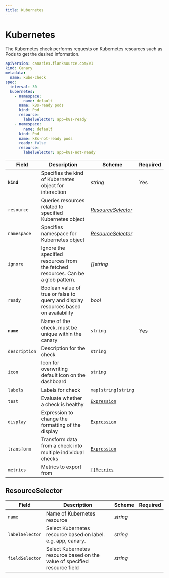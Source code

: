 ```yaml
---
title: Kubernetes
---
```


# <Icon name="k8s" /> Kubernetes

The Kubernetes check performs requests on Kubernetes resources such as Pods to get the desired information.

```yaml
apiVersion: canaries.flanksource.com/v1
kind: Canary
metadata:
  name: kube-check
spec:
  interval: 30
  kubernetes:
    - namespace:
        name: default
      name: k8s-ready pods
      kind: Pod
      resource:
        labelSelector: app=k8s-ready
    - namespace:
        name: default
      kind: Pod
      name: k8s-not-ready pods
      ready: false
      resource:
        labelSelector: app=k8s-not-ready
```

| Field | Description | Scheme | Required |
| ----- | ----------- | ------ | -------- |
| **`kind`** | Specifies the kind of Kubernetes object for interaction | *string* | Yes |
| `resource` | Queries resources related to specified Kubernetes object | [*ResourceSelector*](#resourceselector) | |
| `namespace` | Specifies namespace for Kubernetes object                    | [*ResourceSelector*](#resourceselector) |          |
| `ignore`    | Ignore the specified resources from the fetched resources. Can be a glob pattern. | *[]string*                            |  |
| `ready` | Boolean value of true or false to query and display resources based on availability | *bool* |  |
| **`name`**    | Name of the check, must be unique within the canary         | `string`                                     | Yes      |
| `description` | Description for the check                                   | `string`                                     |          |
| `icon`        | Icon for overwriting default icon on the dashboard          | `string`                                     |          |
| `labels`      | Labels for check                                            | `map[string]string`                          |          |
| `test`        | Evaluate whether a check is healthy                         | [`Expression`](../concepts/health-evaluation)  |          |
| `display`     | Expression to change the formatting of the display          | [`Expression`](../concepts/display-formatting) |          |
| `transform`   | Transform data from a check into multiple individual checks | [`Expression`](../concepts/transforms)          |          |
| `metrics`     | Metrics to export from                                      | [`[]Metrics`](../concepts/metrics-exporter)    |          |

## ResourceSelector

| Field | Description | Scheme | Required |
| ----- | ----------- | ------ | -------- |
| `name` | Name of Kubernetes resource | *string* |  |
| `labelSelector` | Select Kubernetes resource based on label. e.g. app, canary. | *string* |
| `fieldSelector` | Select Kubernetes resource based on the value of specified resource field | *string* |
